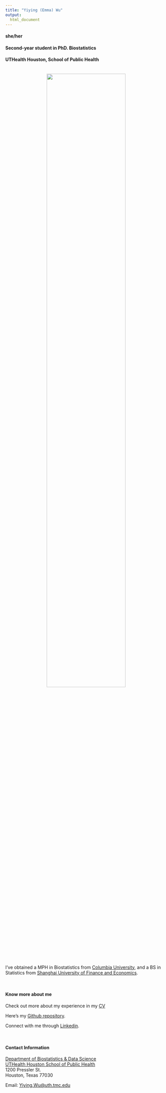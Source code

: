 ```yaml
---
title: "Yiying (Emma) Wu"
output: 
  html_document
---
```


####   she/her
####   Second-year student in PhD. Biostatistics <br>
####   UTHealth Houston, School of Public Health

<br>
<center>
![](images/wyy.pic.jpg){width=70%}
</center>
<br>

I've obtained a MPH in Biostatistics from [Columbia University](https://www.mailman.columbia.edu/become-student/departments/biostatistics), and a BS in Statistics from [Shanghai University of Finance and Economics](https://english.sufe.edu.cn/). 

<br>

#### Know more about me

Check out more about my experience in my [CV](Experience.html)

Here's my [Github repository](http://github.com/wuyiying2018/).

Connect with me through [Linkedin](https://www.linkedin.com/in/yiying-wu-9a0bab251/).

<br>

#### Contact Information

[Department of Biostatistics & Data Science](https://sph.uth.edu/dept/bads/)  
[UTHealth Houston School of Public Health](https://sph.uth.edu/campuses/houston)  
1200 Pressler St.
<br>
Houston, Texas  77030 


Email: [Yiying.Wu@uth.tmc.edu](mailto:Yiying.Wu@uth.tmc.edu)  







